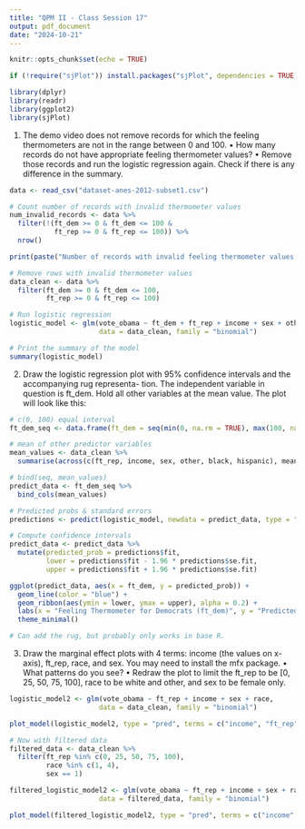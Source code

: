 ```yaml
---
title: "QPM II - Class Session 17"
output: pdf_document
date: "2024-10-21"
---
```


```r
knitr::opts_chunk$set(echo = TRUE)

if (!require("sjPlot")) install.packages("sjPlot", dependencies = TRUE)

library(dplyr)
library(readr)
library(ggplot2)
library(sjPlot)
```

1. The demo video does not remove records for which the feeling thermometers are not in the range between 0 and 100.
• How many records do not have appropriate feeling thermometer values?
• Remove those records and run the logistic regression again. Check if there is any difference in the summary.

```r
data <- read_csv("dataset-anes-2012-subset1.csv")

# Count number of records with invalid thermometer values
num_invalid_records <- data %>%
  filter(!(ft_dem >= 0 & ft_dem <= 100 &
           ft_rep >= 0 & ft_rep <= 100)) %>%
  nrow()

print(paste("Number of records with invalid feeling thermometer values:", num_invalid_records))

# Remove rows with invalid thermometer values
data_clean <- data %>%
  filter(ft_dem >= 0 & ft_dem <= 100,
         ft_rep >= 0 & ft_rep <= 100)

# Run logistic regression
logistic_model <- glm(vote_obama ~ ft_dem + ft_rep + income + sex + other + black + hispanic,
                      data = data_clean, family = "binomial")

# Print the summary of the model
summary(logistic_model)
```
2. Draw the logistic regression plot with 95% confidence intervals and the accompanying rug representa- tion. The independent variable in question is ft_dem. Hold all other variables at the mean value. The plot will look like this:
```r
# c(0, 100) equal interval
ft_dem_seq <- data.frame(ft_dem = seq(min(0, na.rm = TRUE), max(100, na.rm = TRUE), length.out = 100))

# mean of other predictor variables
mean_values <- data_clean %>%
  summarise(across(c(ft_rep, income, sex, other, black, hispanic), mean, na.rm = TRUE))

# bind(seq, mean_values)
predict_data <- ft_dem_seq %>%
  bind_cols(mean_values)

# Predicted probs & standard errors
predictions <- predict(logistic_model, newdata = predict_data, type = "response", se.fit = TRUE)

# Compute confidence intervals
predict_data <- predict_data %>%
  mutate(predicted_prob = predictions$fit,
         lower = predictions$fit - 1.96 * predictions$se.fit,
         upper = predictions$fit + 1.96 * predictions$se.fit)

ggplot(predict_data, aes(x = ft_dem, y = predicted_prob)) +
  geom_line(color = "blue") +
  geom_ribbon(aes(ymin = lower, ymax = upper), alpha = 0.2) +
  labs(x = "Feeling Thermometer for Democrats (ft_dem)", y = "Predicted Probability") +
  theme_minimal()

# Can add the rug, but probably only works in base R.

```


3. Draw the marginal effect plots with 4 terms: income (the values on x-axis), ft_rep, race, and sex. You
may need to install the mfx package.
• What patterns do you see?
• Redraw the plot to limit the ft_rep to be [0, 25, 50, 75, 100], race to be white and other, and sex
to be female only.

```r
logistic_model2 <- glm(vote_obama ~ ft_rep + income + sex + race,
                      data = data_clean, family = "binomial")

plot_model(logistic_model2, type = "pred", terms = c("income", "ft_rep", "race", "sex"))

# Now with filtered data
filtered_data <- data_clean %>%
  filter(ft_rep %in% c(0, 25, 50, 75, 100),
         race %in% c(1, 4),
         sex == 1)

filtered_logistic_model2 <- glm(vote_obama ~ ft_rep + income + sex + race,
                      data = filtered_data, family = "binomial")

plot_model(filtered_logistic_model2, type = "pred", terms = c("income", "ft_rep", "race", "sex"))


```
